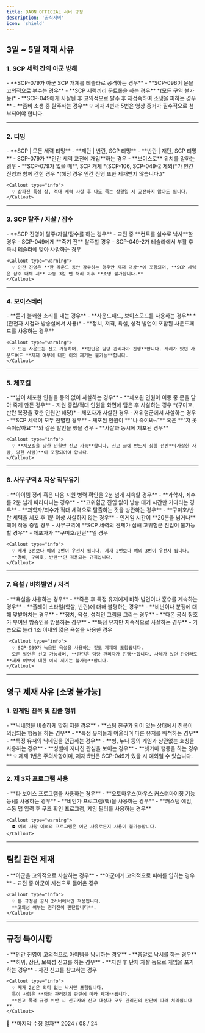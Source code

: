 ```yaml
---
title: DAON OFFICIAL 서버 규정
description: '공식서버'
icon: 'shield'
---
```


## 3일 ~ 5일 제재 사유

### 1. SCP 세력 간의 아군 방해

<Tabs>
  <Tab title="주요 제재 사유">
    - **SCP-079가 아군 SCP 개체를 테슬라로 공격하는 경우**  
    - **SCP-096이 문을 고의적으로 부수는 경우**  
    - **SCP 세력끼리 문트롤을 하는 경우** *(모든 구역 불가능)*  
    - **SCP-049에게 사살된 후 고의적으로 탈주 후 재접속하여 소생을 피하는 경우**  
    - **좀비 소생 중 탈주하는 경우**  
  </Tab>

  <Tab title="예외 사항">
    <Callout type="warning">
      💡 제재 4번과 5번은 영상 증거가 필수적으로 첨부되어야 합니다.
    </Callout>
  </Tab>
</Tabs>

---

### 2. 티밍

<Tabs>
  <Tab title="주요 제재 사유">
    - **SCP | 모든 세력 티밍**  
    - **재단 | 반란, SCP 티밍**  
    - **반란 | 재단, SCP 티밍**  
  </Tab>

  <Tab title="예외 사항">
    - SCP-079가 **인간 세력 교전에 개입**하는 경우  
    - **보이스로** 위치를 말하는 경우  
    - **SCP-079가 없을 때**, SCP 개체 *(SCP-106, SCP-049-2 제외)*가 인간 진영과 함께 갇힌 경우 *(해당 경우 인간 진영 또한 제재받지 않습니다.)*
    
    <Callout type="info">
      💡 삼파전 특성 상, 적대 세력 사살 후 나도 죽는 상황일 시 교전하지 않아도 됩니다.
    </Callout>
  </Tab>
</Tabs>

---

### 3. SCP 탈주 / 자살 / 잠수

<Tabs>
  <Tab title="주요 제재 사유">
    - **SCP 진영이 탈주/자살/잠수를 하는 경우**  
  </Tab>

  <Tab title="예외 사항">
    - 교전 중 **컨트롤 실수로 낙사**할 경우  
    - SCP-049에게 **죽기 전** 탈주할 경우  
    - SCP-049-2가 테슬라에서 부활 후 즉시 테슬라에 맞아 사망하는 경우  
    
    <Callout type="warning">
      💡 인간 진영은 **한 라운드 동안 잠수하는 경우만 제재 대상**에 포함되며, **SCP 세력은 잠수 대체 시** 자동 3일 밴 처리 이후 **소명 불가합니다.**
    </Callout>
  </Tab>
</Tabs>

---

### 4. 보이스테러

<Tabs>
  <Tab title="주요 제재 사유">
    - **듣기 불쾌한 소리를 내는 경우**  
    - **사운드패드, 보이스모드를 사용하는 경우** *(관전자 시점과 방송실에서 사용)*  
  </Tab>

  <Tab title="예외 사항">
    - **정치, 저격, 욕설, 성적 발언이 포함된 사운드패드를 사용하는 경우**  

    <Callout type="warning">
      💡 모든 사운드는 신고 가능하며, **판단은 담당 관리자가 진행**합니다. 사례가 있던 사운드여도 **제재 여부에 대한 이의 제기는 불가능**합니다.
    </Callout>
  </Tab>
</Tabs>

---

### 5. 체포킬

<Tabs>
  <Tab title="주요 제재 사유">
    - **남이 체포한 인원을 동의 없이 사살하는 경우**  
    - **체포된 인원이 이동 중 문을 닫아 죽게 만든 경우**  
  </Tab>

  <Tab title="예외 사항">
    - 지원 중립/적대 인원을 화면에 담은 후 사살하는 경우 *(구미호, 반란 복장을 갖춘 인원만 해당)*  
    - 체포자가 사살한 경우  
    - 저위험군에서 사살하는 경우  
    - **SCP 세력이 모두 전멸한 경우**  
    - 체포된 인원이 **"나 죽여봐~”** 혹은 **“저 못 죽이잖아요”**와 같은 발언을 했을 경우  
    - **사살과 동시에 체포된 경우**
    
    <Callout type="info">
      💡 **체포킬을 당한 인원만 신고 가능**합니다. 신고 글에 반드시 상황 전반**(사살한 사람, 당한 사람)**이 포함되어야 합니다.
    </Callout>
  </Tab>
</Tabs>

---

### 6. 사무구역 & 지상 직무유기

<Tabs>
  <Tab title="주요 제재 사유">
    - **아이템 정리 혹은 다음 지원 병력 확인을 2분 넘게 지속할 경우**  
    - **과학자, 죄수를 2분 넘게 따라다니는 경우**  
    - **고위험군 진입 없이 방송 대기 시간만 기다리는 경우**  
    - **과학자/죄수가 적대 세력으로 탈출하는 것을 방관하는 경우**  
    - **구미호/반란 세력을 체포 후 1분 이상 사살하지 않는 경우**  
  </Tab>

  <Tab title="예외 사항">
    - 인게임 시간이 **20분을 넘거나** 핵이 작동 중일 경우  
    - 사무구역에 **SCP 세력의 견제가 심해 고위험군 진입이 불가능할 경우**  
    - 체포자가 **구미호/반란**일 경우  
    
    <Callout type="info">
      💡 제재 3번보다 예외 2번이 우선시 됩니다. 제재 2번보다 예외 3번이 우선시 됩니다.  
      **경비, 구미호, 반란**만 적용되는 규칙입니다.
    </Callout>
  </Tab>
</Tabs>

---

### 7. 욕설 / 비하발언 / 저격

<Tabs>
  <Tab title="주요 제재 사유">
    - **욕설을 사용하는 경우**  
    - **죽은 후 특정 유저에게 비하 발언이나 훈수를 계속하는 경우**  
    - **플레이 스타일(학살, 반란)에 대해 불평하는 경우**  
    - **비난이나 분쟁에 대해 맞받아치는 경우**  
    - **정치, 욕설, 성적인 그림을 그리는 경우**  
    - **다온 공식 칭호가 부여된 방송인을 방플하는 경우**  
    - **특정 유저만 지속적으로 사살하는 경우**  
  </Tab>

  <Tab title="예외 사항">
    - 기습으로 놀라 1초 이내의 짧은 욕설을 사용한 경우
    
     <Callout type="info">
      💡 SCP-939가 녹음된 욕설을 사용하는 것도 제재에 포함됩니다.  
      모든 발언은 신고 가능하며, **판단은 담당 관리자가 진행**합니다. 사례가 있던 단어라도 **제재 여부에 대한 이의 제기는 불가능**합니다.
    </Callout>
  </Tab>
</Tabs>

---

## 영구 제재 사유 [소명 불가능]

### 1. 인게임 친목 및 친플 행위

<Tabs>
  <Tab title="주요 제재 사유">
    - **닉네임을 비슷하게 맞춰 지을 경우**  
    - **스팀 친구가 되어 있는 상태에서 친목이 의심되는 행동을 하는 경우**  
    - **특정 유저들과 어울리며 다른 유저를 배척하는 경우**  
    - **특정 유저의 닉네임을 언급하는 경우**  
    - **형, 누나 등의 게임과 상관없는 호칭을 사용하는 경우**  
    - **성별에 지나친 관심을 보이는 경우**  
    - **넷카마 행동을 하는 경우**  
  </Tab>

  <Tab title="예외 사항">
    <Callout type="info">
      💡 제재 1번은 주의사항이며, 제재 5번은 SCP-049가 있을 시 예외일 수 있습니다.
    </Callout>
  </Tab>
</Tabs>

---

### 2. 제 3자 프로그램 사용

<Tabs>
  <Tab title="주요 제재 사유">
    - **타 보이스 프로그램을 사용하는 경우**  
    - **오토마우스(마우스 커스터마이징 기능 등)를 사용하는 경우**  
    - **비인가 프로그램(핵)을 사용하는 경우**  
  </Tab>

  <Tab title="예외 사항">
    - **커스텀 에임, 수동 맵 입력 후 구조 확인 프로그램, 게임 필터를 사용하는 경우**
    
    <Callout type="warning">
      ⛔ 예외 사항 이외의 프로그램은 어떤 사유로든지 사용이 불가능합니다.
    </Callout>
  </Tab>
</Tabs>

---

## 팀킬 관련 제재

<Tabs>
  <Tab title="주요 제재 사유">
    - **아군을 고의적으로 사살하는 경우**  
    - **아군에게 고의적으로 피해를 입히는 경우**  
  </Tab>

  <Tab title="예외 사항">
    - 교전 중 아군이 사선으로 들어온 경우
    
    <Callout type="info">
      💡 본 규정은 공식 2서버에서만 적용됩니다.  
      **고의성 여부는 관리진이 판단합니다**.
    </Callout>
  </Tab>
</Tabs>

---

## 규정 특이사항

<Tabs>
  <Tab title="주요 제재 사유">
    - **인간 진영이 고의적으로 아이템을 낭비하는 경우**  
    - **총알로 낙서를 하는 경우**  
    - **허위, 장난, 보복성 신고를 하는 경우**  
    - **지원 후 단체 자살 등으로 게임을 포기하는 경우**  
  </Tab>

  <Tab title="예외 사항">
    - 자진 신고를 참고하는 경우

    <Callout type="info">
      💡 제재 2번은 의미 없는 낙서만 포함됩니다.  
      특이 사항은 **담당 관리진의 판단에 따라 제재**됩니다.  
      **신고 목적 규정 위반 시 신고자와 신고 대상자 모두 관리진의 판단에 따라 처리됩니다**.
    </Callout>
  </Tab>
</Tabs>

<Callout type="info">
📅 **마지막 수정 일자** 2024 / 08 / 24
</Callout>
